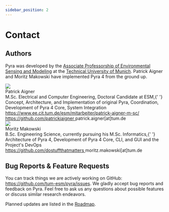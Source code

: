 ```yaml
---
sidebar_position: 2
---
```


# Contact

## Authors

Pyra was developed by the [Associate Professorship of Environmental Sensing and Modeling](https://www.ee.cit.tum.de/en/esm/home/) at the [Technical University of Munich](https://www.tum.de/en/). Patrick Aigner and Moritz Makowski have implemented Pyra 4 from the ground up.

<div className='tw-flex tw-items-center tw-gap-x-4 tw-mb-4'>
    <img
        src='/img/docs/patrick-profile-image.jpg'
        className='tw-rounded-xl tw-w-48'
    />
    <div className='tw-flex tw-flex-col tw-ga-py-1'>
        <div className='tw-text-xl tw-font-bold'>Patrick Aigner</div>
        <div className='tw-font-bold'>
            M.Sc. Electrical and Computer Engineering, Doctoral Candidate at
            ESM,{' '}
            <span className='tw-font-normal'>
                Concept, Architecture, and Implementation of original Pyra,
                Coordination, Development of Pyra 4 Core, System Integration
            </span>
        </div>
        <a
            href='https://www.ee.cit.tum.de/esm/mitarbeiter/patrick-aigner-m-sc/'
            target='_blank'
        >
            https://www.ee.cit.tum.de/esm/mitarbeiter/patrick-aigner-m-sc/
        </a>
        <a href='https://github.com/patrickjaigner' target='_blank'>
            https://github.com/patrickjaigner
        </a>
        <span>patrick.aigner[at]tum.de</span>
    </div>
</div>

<div className='tw-flex tw-items-center tw-gap-x-4'>
    <img
        src='/img/docs/moritz-profile-image.jpg'
        className='tw-rounded-xl tw-w-48'
    />
    <div className='tw-flex tw-flex-col tw-ga-py-1'>
        <div className='tw-text-xl tw-font-bold'>Moritz Makowski</div>
        <div className='tw-font-bold'>
            B.Sc. Engineering Science, currently pursuing his M.Sc. Informatics,{' '}
            <span className='tw-font-normal'>
                Architecture of Pyra 4, Development of Pyra 4 Core, CLI, and GUI
                and the Project's DevOps
            </span>
        </div>
        <a href='https://github.com/dostuffthatmatters' target='_blank'>
            https://github.com/dostuffthatmatters
        </a>
        <span>moritz.makowski[at]tum.de</span>
    </div>
</div>

## Bug Reports & Feature Requests

You can track things we are actively working on GitHub: https://github.com/tum-esm/pyra/issues. We gladly accept bug reports and feedback on Pyra. Feel free to ask us any questions about possible features or discuss similar research endeavors.

Planned updates are listed in the [Roadmap](/docs/developer-guide/roadmap).
